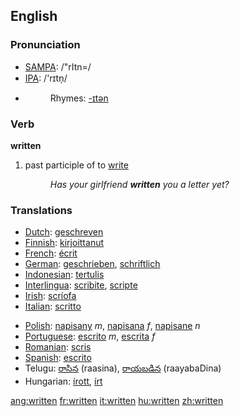 ==English==

{{rank|can't|ready|ought|443|written|arms|across|answer}}

=== Pronunciation ===
*[[w:SAMPA|SAMPA]]: /"rItn=/
*[[w:IPA|IPA]]: /'rɪtn̩/
*{{audio|en-us-written.ogg|Audio (US)}}
*:Rhymes: [[Rhymes:English:-ɪtən|-ɪtən]]

=== Verb ===

'''written'''

# past participle of to [[write]]
#:''Has your girlfriend '''written''' you a letter yet?''

=== Translations ===
{{top}}
*[[Dutch]]: [[geschreven]]
*[[Finnish]]: [[kirjoittanut]]
*[[French]]: [[écrit]]
*[[German]]: [[geschrieben]], [[schriftlich]]
*[[Indonesian]]: [[tulis|tertulis]]
*[[Interlingua]]: [[scribite]], [[scripte]]
*[[Irish]]: [[scríofa]]
*[[Italian]]: [[scritto]]
{{mid}}
*[[Polish]]: [[napisany]] ''m'', [[napisana]] ''f'', [[napisane]] ''n''
*[[Portuguese]]: [[escrito]] ''m'', [[escrita]] ''f''
*[[Romanian]]: [[scris]]
*[[Spanish]]: [[escrito]]
*Telugu: [[రాసిన]] (raasina), [[రాయబడిన]] (raayabaDina)
*Hungarian: [[írott]], [[írt]]
{{bottom}}

[[ang:written]]
[[fr:written]]
[[it:written]]
[[hu:written]]
[[zh:written]]